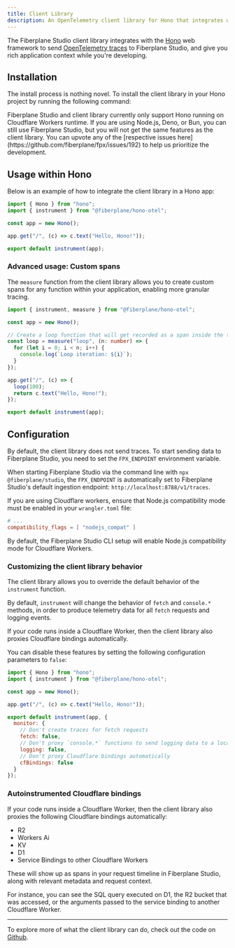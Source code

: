 ```yaml
---
title: Client Library
description: An OpenTelemetry client library for Hono that integrates with Fiberplane Studio
---
```



The Fiberplane Studio client library integrates with the [Hono](https://hono.dev/) web framework to send [OpenTelemetry traces](https://opentelemetry.io/docs/concepts/signals/traces/) to Fiberplane Studio, and give you rich application context while you're developing.

<LinkCard
  title="View the code on GitHub"
  description=""
  href="https://github.com/fiberplane/fpx/tree/main/packages/client-library-otel"
  icon="external"
/>

## Installation

The install process is nothing novel. To install the client library in your Hono project by running the following command:

<PackageManagers pkg="@fiberplane/hono-otel" />

<Aside type="caution">
  Fiberplane Studio and client library currently only support Hono running on
  Cloudflare Workers runtime. If you are using Node.js, Deno, or Bun, you can
  still use Fiberplane Studio, but you will not get the same features as the
  client library. You can upvote any of the [respective issues
  here](https://github.com/fiberplane/fpx/issues/192) to help us prioritize the
  development.
</Aside>

## Usage within Hono

Below is an example of how to integrate the client library in a Hono app:

```ts ins={2,8} title="index.ts"
import { Hono } from "hono";
import { instrument } from "@fiberplane/hono-otel";

const app = new Hono();

app.get("/", (c) => c.text("Hello, Hono!"));

export default instrument(app);
```

### Advanced usage: Custom spans

The `measure` function from the client library allows you to create custom spans for any function within your application, enabling more granular tracing.

```ts ins={6-10} title="index.ts"
import { instrument, measure } from "@fiberplane/hono-otel";

const app = new Hono();

// Create a loop function that will get recorded as a span inside the trace for a incoming given request
const loop = measure("loop", (n: number) => {
  for (let i = 0; i < n; i++) {
    console.log(`Loop iteration: ${i}`);
  }
});

app.get("/", (c) => {
  loop(100);
  return c.text("Hello, Hono!");
});

export default instrument(app);
```

## Configuration

By default, the client library does not send traces. To start sending data to Fiberplane Studio, you need to set the `FPX_ENDPOINT` environment variable.

When starting Fiberplane Studio via the command line with `npx @fiberplane/studio`, the `FPX_ENDPOINT` is automatically set to Fiberplane Studio's default ingestion endpoint: `http://localhost:8788/v1/traces`.

If you are using Cloudflare workers, ensure that Node.js compatibility mode must be enabled in your `wrangler.toml` file:

```toml title="wrangler.toml"
# ...
compatibility_flags = [ "nodejs_compat" ]
```

By default, the Fiberplane Studio CLI setup will enable Node.js compatibility mode for Cloudflare Workers.

### Customizing the client library behavior

The client library allows you to override the default behavior of the `instrument` function.

By default, `instrument` will change the behavior of `fetch` and `console.*` methods, in order to produce telemetry data for all `fetch` requests and logging events.

If your code runs inside a Cloudflare Worker, then the client library also proxies Cloudflare bindings automatically.

You can disable these features by setting the following configuration parameters to `false`:

```js ins={9-14} title="index.ts"
import { Hono } from "hono";
import { instrument } from "@fiberplane/hono-otel";

const app = new Hono();

app.get("/", (c) => c.text("Hello, Hono!"));

export default instrument(app, {
  monitor: {
    // Don't create traces for fetch requests
    fetch: false,
    // Don't proxy `console.*` functions to send logging data to a local FPX server
    logging: false,
    // Don't proxy Cloudflare bindings automatically
    cfBindings: false
  }
});
```

### Autoinstrumented Cloudflare bindings

If your code runs inside a Cloudflare Worker, then the client library also proxies the following Cloudflare bindings automatically:

- R2
- Workers Ai
- KV
- D1
- Service Bindings to other Cloudflare Workers

These will show up as spans in your request timeline in Fiberplane Studio, along with relevant metadata and request context.

For instance, you can see the SQL query executed on D1, the R2 bucket that was accessed, or the arguments passed to the service binding to another Cloudflare Worker.

---

To explore more of what the client library can do, check out the code on [Github](https://github.com/fiberplane/fpx/tree/main/packages/client-library-otel).
